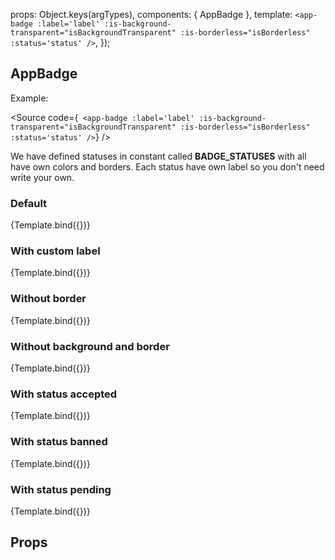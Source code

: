 
<Meta
  title="ui-kit/AppBadge"
  component={AppBadge}
/>

  props: Object.keys(argTypes),
  components: { AppBadge },
  template: `<app-badge
                :label='label'
                :is-background-transparent="isBackgroundTransparent"
                :is-borderless="isBorderless"
                :status='status'
             />`,
});

## AppBadge

Example:

<Source
  code={`
    <app-badge
        :label='label'
        :is-background-transparent="isBackgroundTransparent"
        :is-borderless="isBorderless"
        :status='status'
    />`}
/>

We have defined statuses in constant called **BADGE_STATUSES** with all have own colors and borders. Each status have
own label so you don't need write your own.

### Default

<Canvas>
  <Story name="Default view">{Template.bind({})}</Story>
</Canvas>

### With custom label

<Canvas>
  <Story
    name="Custom label view"
    args={{ label: 'Custom label', status: '' }}>
    {Template.bind({})}
  </Story>
</Canvas>

### Without border

<Canvas>
  <Story
    name="Without border"
    args={{ status: 'active', isBorderless: true }}>
    {Template.bind({})}
  </Story>
</Canvas>

### Without background and border

<Canvas>
  <Story
    name="Without background and border"
    args={{ status: 'active', isBorderless: true, isBackgroundTransparent: true }}>
    {Template.bind({})}
  </Story>
</Canvas>

### With status accepted

<Canvas>
  <Story
    name="Badge with status active"
    args={{ status: 'active' }}>
    {Template.bind({})}
  </Story>
</Canvas>

### With status banned

<Canvas>
  <Story
    name="Badge with status banned"
    args={{ status: 'banned' }}>
    {Template.bind({})}
  </Story>
</Canvas>

### With status pending

<Canvas>
  <Story
    name="Badge with status pending"
    args={{ status: 'pending' }}>
    {Template.bind({})}
  </Story>
</Canvas>

## Props

<ArgsTable story="Default view" />
